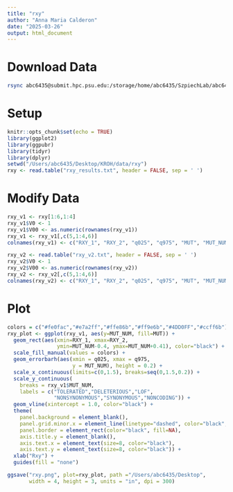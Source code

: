```yaml
---
title: "rxy"
author: "Anna Maria Calderon"
date: "2025-03-26"
output: html_document
---
```


# Download Data

```bash
rsync abc6435@submit.hpc.psu.edu:/storage/home/abc6435/SzpiechLab/abc6435/KROH/data/rxy/rxy_results.txt /Users/abc6435/Desktop/KROH/data/rxy

```

# Setup 

```r
knitr::opts_chunk$set(echo = TRUE)
library(ggplot2)
library(ggpubr)
library(tidyr)
library(dplyr)
setwd("/Users/abc6435/Desktop/KROH/data/rxy")
rxy <- read.table("rxy_results.txt", header = FALSE, sep = ' ')
```

# Modify Data

```r
rxy_v1 <- rxy[1:6,1:4]
rxy_v1$V0 <- 1
rxy_v1$V00 <- as.numeric(rownames(rxy_v1))
rxy_v1 <- rxy_v1[,c(5,1:4,6)]
colnames(rxy_v1) <- c("RXY_1", "RXY_2", "q025", "q975", "MUT", "MUT_NUM")

rxy_v2 <- read.table("rxy_v2.txt", header = FALSE, sep = ' ')
rxy_v2$V0 <- 1
rxy_v2$V00 <- as.numeric(rownames(rxy_v2))
rxy_v2 <- rxy_v2[,c(5,1:4,6)]
colnames(rxy_v2) <- c("RXY_1", "RXY_2", "q025", "q975", "MUT", "MUT_NUM")

```

# Plot

```r
colors = c("#fe0fac","#e7a2ff","#ffe86b","#ff9e6b","#4DD0FF","#ccff6b")
rxy_plot <- ggplot(rxy_v1, aes(y=MUT_NUM, fill=MUT)) +
  geom_rect(aes(xmin=RXY_1, xmax=RXY_2, 
                ymin=MUT_NUM-0.4, ymax=MUT_NUM+0.41), color="black") +
  scale_fill_manual(values = colors) +
  geom_errorbarh(aes(xmin = q025, xmax = q975, 
                     y = MUT_NUM), height = 0.2) +
  scale_x_continuous(limits=c(0,1.5), breaks=seq(0,1.5,0.2)) +
  scale_y_continuous(
    breaks = rxy_v1$MUT_NUM,
    labels = c("TOLERATED","DELETERIOUS","LOF",
               "NONSYNONYMOUS","SYNONYMOUS","NONCODING")) +
  geom_vline(xintercept = 1.0, color="black") +
  theme(
    panel.background = element_blank(),
    panel.grid.minor.x = element_line(linetype="dashed", color="black", size=0.05),
    panel.border = element_rect(color="black", fill=NA), 
    axis.title.y = element_blank(),
    axis.text.x = element_text(size=8, color="black"),
    axis.text.y = element_text(size=8, color="black")) +
  xlab("Rxy") +
  guides(fill = "none")

ggsave("rxy.png", plot=rxy_plot, path ="/Users/abc6435/Desktop",
       width = 4, height = 3, units = "in", dpi = 300)

```
